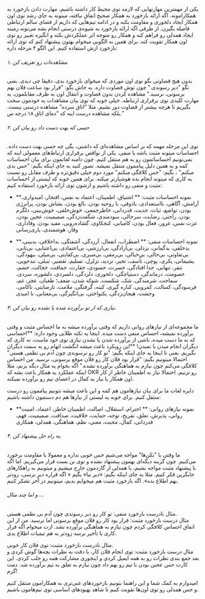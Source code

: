 یکی از مهمترین مهارتهایی که لازمه توی محیط کار داشته باشیم، مهارت دادن بازخورد به همکارامونه. اگه ارائه بازخورد به همکار صحیح انفاق نیافته، میتونه به جای رشد توی اون همکار ایجاد دلخوری و مقاومت بکنه و در ادامه تیم‌هایی که داریم از فضای سالم ارتباطی فاصله بگیرن. از طرفی اگه ارائه بازخورد به شیوه‌ی درستی انجام بشه می‌تونه زمینه ایجاد همدلی رو فراهم کنه و همکار رو متوجه اثر عملکردش بکنه و انگیزه تغییر رو توی اون همکار تقویت کنه.
برای همین یه الگویی میخوام بهتون پیشنهاد کنم که توی ارائه بازخورد ازش استفاده کنیم. این الگو ۴ مرحله داره:

###### ۱. مشاهده‌ا‌ت رو تعریف کن

بدون هیج قضاوتی بگو توی اون موردی که میخوای بازخورد بدی، دقیقا چی دیدی. یعنی نگو "دیر رسوندی." چون توش قضاوت داره. به جاش بگو: "قرار بود ساعت فلان بهم برسونی، نرسید." مشاهده کردن بدون قضاوت و انتقال اون به طرف مقابلمون، یه مهارت کلیدی توی برقراری ارتباطه. خیلی خوبه که توی بیان مشاهدات به خودمون سخت بگیریم تا هرچه بیشتر از قضاوت دور بشیم. مثلا “اتاق سرده” مشاهده درستی نیست. بلکه مشاهده درست اینه که “دمای اتاق ۱۸ درجه س.”

###### ۲. حسی که بهت دست داد رو بیان کن

توی این مرحله مهمه که بر اساس مشاهده‌ای که داشتی، بگی چه حسی بهت دست داده. احساسات میتونه مثبت باشه یا منفی. یکی از نواقص برقراری ارتباط‌های معمولی اینه که نمی‌تونیم احساساتمون رو به هم منتقل کنیم. چون دامنه لغاتمون برای بیان احساسات کمه و به همین دلیل پیاممون منتقل نمیشه. تصور کنید به جای اینکه بگیم: "حس بدی میکنم" ، بگیم: "حس کلافگی میکنم" مورد دوم خیلی دقیق‌تره و طرف مقابل رو نسبت به کاری که میتونه انجام بده هوشیارتر میکنه. برای همین خوبه که لیستی از احساسات مثبت و منفی رو داشته باشیم و ازشون توی ارائه بازخورد استفاده کنیم:

- **نمونه احساسات مثبت: **
  اشتیاق، اطمینان، اعتماد به نفس، افتخار، امیدواری، آرامش، آگاهی، بااستعدادی، باذوقی، با روحیه بودن، بالغ بودن، بشاش بودن، پرانرژی بودن، تواضع، ثبات، جدیت، قدردانی، خاطرجمعی، خوش‌خلقی، خوش‌بینی، دلگرم بودن، راحتی، رضایت، سرحالی، سودمندی، شگفت‌زدگی، صمیمیت، عجین بودن، عزت نفس، غرور، فعال بودن، کامیابی، کنجکاوی، گشاده‌رویی، مفید بودن، وفاداری، وقار، هوشمندی، یاری‌رسانی

- **نمونه احساسات منفی: **
  اضطراب، انفعال، آزردگی، آشفتگی، بداخلاقی، بدبینی، بدخلقی، بدگمانی، بزدلی، بی‌ارادگی، بی‌ارزشی، بی‌اعتمادی، بی‌اعتنایی، بی‌تابی، بی‌تفاوتی، بی‌حالی، بی‌خیالی، بی‌رمقی، بی‌صبری، بی‌کفایتی، بی‌میلی، بیهودگی، پشیمانی، پکری، پوچی، تأسف، تحیر، تردید، تزلزل، تسلیم، تقصیر، تنبلی، تندخویی، تنفر، تنهایی، جدا افتادگی، حسرت، حسودی، حقارت، حماقت، خجالت، خشم، خصومت، درماندگی، دستپاچگی، دلخوری، دلزدگی، دلسردی، دلشوره، سردی، سماجت، شرمندگی، شک، شکست، شوکه شدن، ضعف؛ طغیان، عجز، غم، فرسودگی، کسالت، کمرویی، کناره گیری، کینه، گرفتگی، ملامت، نارضایتی، ناکامی، وحشت، هیجان‌زدگی، یکنواختی، بی‌انگیزگی، بی‌معنایی، نا امیدی

###### ۳. نیازی که از تو برآورده شده یا نشده رو بیان کن.

ما مجموعه‌ای از نیازهای روانی داریم که وقتی برآورده میشه به ما احساس مثبت و وقتی برآورده نمیشه، احساس منفی دست میده. اینجا یه نکته طلایی وجود داره: **احساسی که به ما دست میده، ناشی از برآورده شدن یا نشدن نیازی توی خود ماست، نه کاری که دیگران انجام میدن یا نمیدن! **این رویکرد باعث میشه انگشت اتهام رو به سمت دیگران نگیریم. یعنی تا اینجا به جای اینکه بگیم: "تو کار رو نرسوندی چون آدم بی نظمی هستی" احتمالا میتونیم بگیم: "قرار بود فلان کار رو فلان موقع برسونی، نرسید. من احساس کلافگی می‌کنم چون نیازم به هماهنگی برآورده نشده." اگه بخوام یه مثال دیگه بزنم، مثلا اینکه عملکرد یه همکار باعث بشه که OKR رو نزنیم، احتمالا نیاز به اطمینان خاطر از کار اون همکار یا نیاز به کمال در اعضای تیم رو برآورده نمیکنه.

دایره لغات ما برای بیان نیازهامون هم کمه و این باعث میشه نتونیم پیاممون رو درست منتقل کنیم. برای خوبه یه لیستی از نیازها هم دم دستمون داشته باشیم:

- **نمونه نیازهای روانی: **
  احترام، استقلال، اصالت، اطمینان خاطر، اعتماد، امنیت روانی، پذیرش، تعلق، تفریح، توجه، حمایت، خلاقیت، صداقت، صمیمیت، فهم، قدردانی، کمال، محبت، معنی، نظم، هماهنگی، همدلی، همکاری

###### ۴. یه راه حل پیشنهاد کن.

ما وقتی با "نکن‌ها" مواجه می‌شیم حس خوبی نداره و معمولا با مقاومت برخورد می‌کنیم. چون گزینه دیگه‌ای بهمون پیشنهاد نشده و توی بن بست قرار می‌گیریم. اما اگه با پیشنهاد مثبت مواجه بشیم، با همدلی از گاردمون خارج میشیم و میتونیم به راهکارهای جایگزین فکر کنیم. مثلا به جای اینکه بگیم: «دیر نیا» بگیم « اگه قراره دیر برسی، زودتر بهم اطلاع بده». اگه بازخورد مثبت هم میخوایم بدیم، میتونیم در آخر تشکر کنیم.

###### و اما چند مثال ...

مثال نادرست بازخورد منفی: تو کار رو دیر رسوندی چون آدم بی نظمی هستی.  
 مثال درست بازخورد مثبت: قرار بود کار رو فلان موقع برسونی اما نرسید. من از این اتفاق احساس کلافگی کردم چون نیازم به هماهنگی برآورده نشد. ازت میخوام اگه قرار کاری با تأخیر برسه زودتر به هم تیمیات اطلاع بدی.

مثال نادرست بازخورد مثبت: توی فلان کار خوبی.  
 مثال درست بازخورد مثبت: توی انجام فلان کار، با دقت به نظرات بچه‌ها گوش کردی و بعد جمع بندی نظرات رو به همه ایمیل کردی و اینجوری مشارکت همه رو جلب کردی. این کارت حس عجین بودن با تیم رو بهم داد چون نیازم به تعلق به تیم برآورده شد. دمت گرم!

امیدوارم به کمک شما و این راهنما بتونیم بازخوردهای غنی‌تری به همکارامون منتقل کنیم و حس همدلی رو توی اون‌ها تقویت کنیم تا شاهد بهبودهای اساسی توی تیم‌هامون باشیم.
